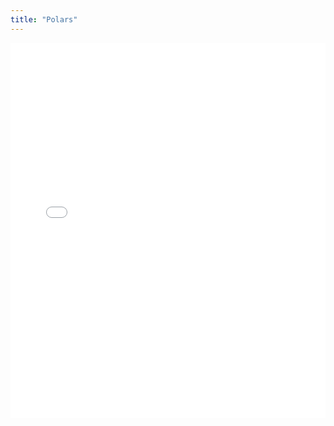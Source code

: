 ```yaml
---
title: "Polars"
---
```


<embed src="../../presentations/2023-01-25_polars/slides/2023-01-25_polars.pdf" type="application/pdf" width="100%" height="600px" />
